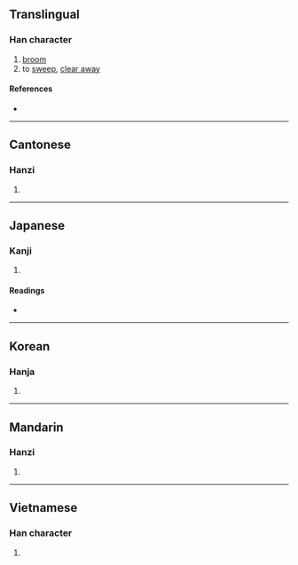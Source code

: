 {{character info}}
==Translingual==

===Han character===
{{Han char|rn=32|rad=土|as=08|sn=11|four=47127|canj=GSMB|ids=⿰土帚}}

# [[broom]]
# to [[sweep]], [[clear away]]

====References====
* {{Han ref|kx=0231.180|dkj=05202|dj=0468.100|hdz=10459.010|uh=57FD|ud=22525|bh=D4B5|bd=54453}}

----

==Cantonese==

===Hanzi===
{{yue-hanzi|jyut=sou3|y=sou3}}

# {{rfdef|yue|sort=土08}}

----

==Japanese==

===Kanji===
{{ja-kanji|grade=|rs=土08}}

# {{rfdef|ja|sort=土08}}

====Readings====
* {{ja-readings|on=[[そう]] (sō)|kun=[[はく]] (haku)}}

----

==Korean==

===Hanja===
{{ko-hanja|hangeul=소|rv=so|mr=so}}

# {{rfdef|ko|sort=土08}}

----

==Mandarin==

===Hanzi===
{{cmn-hanzi|pin=[[sào]] ([[sao4]]), [[sǎo]] ([[sao3]])|wg=sao<sup>4</sup>}}

# {{rfdef|cmn|sort=土08}}

----

==Vietnamese==

===Han character===
{{vi-hantu|tảo|rs=土08}}

# {{rfdef|vi}}